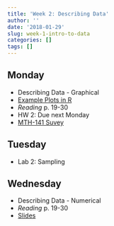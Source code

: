 ```yaml
---
title: 'Week 2: Describing Data'
author: ''
date: '2018-01-29'
slug: week-1-intro-to-data
categories: []
tags: []
---
```


 
## Monday

* Describing Data - Graphical
* [Example Plots in R](/slides/02A-SomePlots.html)
* *Reading* p. 19-30
* HW 2: Due next Monday
* [MTH-141 Suvey](https://docs.google.com/forms/d/e/1FAIpQLSfVVezGtSNJNcd4weclzQfg2P2KiZbkcufle547HYCF3z2adQ/viewform)

## Tuesday

* Lab 2: Sampling

## Wednesday

* Describing Data - Numerical
* *Reading* p. 19-30
* [Slides](/slides/01B-data-collection.html)



  